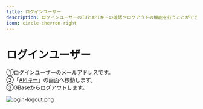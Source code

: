 ```yaml
---
title: ログインユーザー
description: ログインユーザーのIDとAPIキーの確認やログアウトの機能を行うことができます。
icon: circle-chevron-right
---
```


# ログインユーザー

①ログインユーザーのメールアドレスです。\
②「[APIキー](key.mdx)」の画面へ移動します。\
③GBaseからログアウトします。

![login-logout.png](../.gitbook/assets/login-logout.png)
